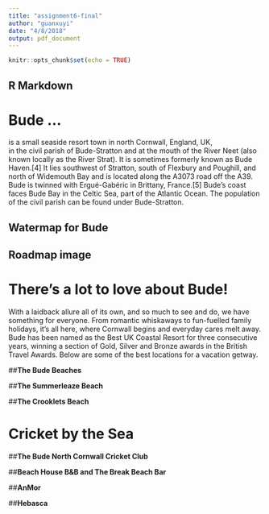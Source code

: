```yaml
---
title: "assignment6-final"
author: "guanxuyi"
date: "4/8/2018"
output: pdf_document
---
```


```r
knitr::opts_chunk$set(echo = TRUE)
```

## R Markdown

# Bude ...

is a small seaside resort town in north Cornwall, England, UK,  
in the civil parish of Bude-Stratton and at the mouth of the River Neet (also known locally as the River Strat). It is sometimes formerly known as Bude Haven.[4] It lies southwest of Stratton, south of Flexbury and Poughill, and north of Widemouth Bay and is located along the A3073 road off the A39. Bude is twinned with Ergué-Gabéric in Brittany, France.[5] Bude's coast faces Bude Bay in the Celtic Sea, part of the Atlantic Ocean. The population of the civil parish can be found under Bude-Stratton.


## Watermap for Bude
\includegraphics[width=400pt,height=350pt]{watermap.png}


## Roadmap image
\includegraphics[width=400pt,height=350pt]{roadmap.png}


# There’s a lot to love about Bude! 

With a laidback allure all of its own, and so much to see and do, we have something for everyone. From romantic whiskaways to fun-fuelled family holidays, it’s all here, where Cornwall begins and everyday cares melt away.  Bude has been named as the Best UK Coastal Resort for three consecutive years, winning a section of Gold, Silver and Bronze awards in the British Travel Awards. Below are some of the best locations for a vacation getway. 

##**The Bude Beaches**
\includegraphics[width=400pt,height=350pt]{BudeBeaches.jpg}


##**The Summerleaze Beach** 
\includegraphics[width=400pt,height=350pt]{SummerleazeBeach.jpg}

##**The Crooklets Beach** 
\includegraphics[width=400pt,height=350pt]{CrookletsBeach.jpg}

# Cricket by the Sea
##**The Bude North Cornwall Cricket Club** 
\includegraphics[width=400pt,height=350pt]{BudeNorthCornwallCricketClub.jpg}

##**Beach House B&B and The Break Beach Bar** 
\includegraphics[width=400pt,height=350pt]{BeachHouseBBandTheBreakBeachBar.jpg}

##**AnMor** 
\includegraphics[width=400pt,height=350pt]{AnMor.jpg}

##**Hebasca** 
\includegraphics[width=400pt,height=350pt]{Hebasca.jpg}
